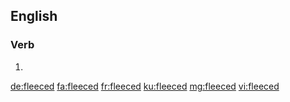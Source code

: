 ==English==

===Verb===
{{head|en|verb form}}

# {{en-past of|fleece}}

[[de:fleeced]]
[[fa:fleeced]]
[[fr:fleeced]]
[[ku:fleeced]]
[[mg:fleeced]]
[[vi:fleeced]]